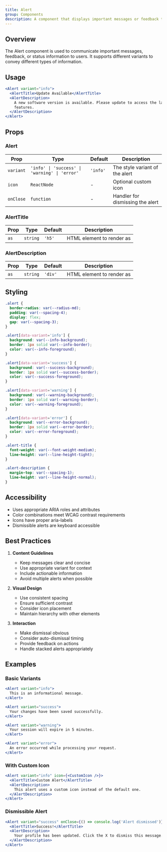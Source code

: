 ```yaml
---
title: Alert
group: Components
description: A component that displays important messages or feedback to users.
---
```



## Overview

The Alert component is used to communicate important messages, feedback, or status information to users. It supports different variants to convey different types of information.

## Usage

```jsx
<Alert variant="info">
  <AlertTitle>Update Available</AlertTitle>
  <AlertDescription>
    A new software version is available. Please update to access the latest
    features.
  </AlertDescription>
</Alert>
```

## Props

### Alert

| Prop      | Type                                          | Default  | Description                      |
| --------- | --------------------------------------------- | -------- | -------------------------------- |
| `variant` | `'info' \| 'success' \| 'warning' \| 'error'` | `'info'` | The style variant of the alert   |
| `icon`    | `ReactNode`                                   | -        | Optional custom icon             |
| `onClose` | `function`                                    | -        | Handler for dismissing the alert |

### AlertTitle

| Prop | Type     | Default | Description               |
| ---- | -------- | ------- | ------------------------- |
| `as` | `string` | `'h5'`  | HTML element to render as |

### AlertDescription

| Prop | Type     | Default | Description               |
| ---- | -------- | ------- | ------------------------- |
| `as` | `string` | `'div'` | HTML element to render as |

## Styling

```css
.alert {
  border-radius: var(--radius-md);
  padding: var(--spacing-4);
  display: flex;
  gap: var(--spacing-3);
}

.alert[data-variant='info'] {
  background: var(--info-background);
  border: 1px solid var(--info-border);
  color: var(--info-foreground);
}

.alert[data-variant='success'] {
  background: var(--success-background);
  border: 1px solid var(--success-border);
  color: var(--success-foreground);
}

.alert[data-variant='warning'] {
  background: var(--warning-background);
  border: 1px solid var(--warning-border);
  color: var(--warning-foreground);
}

.alert[data-variant='error'] {
  background: var(--error-background);
  border: 1px solid var(--error-border);
  color: var(--error-foreground);
}

.alert-title {
  font-weight: var(--font-weight-medium);
  line-height: var(--line-height-tight);
}

.alert-description {
  margin-top: var(--spacing-1);
  line-height: var(--line-height-normal);
}
```

## Accessibility

- Uses appropriate ARIA roles and attributes
- Color combinations meet WCAG contrast requirements
- Icons have proper aria-labels
- Dismissible alerts are keyboard accessible

## Best Practices

1. **Content Guidelines**

   - Keep messages clear and concise
   - Use appropriate variant for context
   - Include actionable information
   - Avoid multiple alerts when possible

2. **Visual Design**

   - Use consistent spacing
   - Ensure sufficient contrast
   - Consider icon placement
   - Maintain hierarchy with other elements

3. **Interaction**
   - Make dismissal obvious
   - Consider auto-dismissal timing
   - Provide feedback on actions
   - Handle stacked alerts appropriately

## Examples

### Basic Variants

```jsx
<Alert variant="info">
  This is an informational message.
</Alert>

<Alert variant="success">
  Your changes have been saved successfully.
</Alert>

<Alert variant="warning">
  Your session will expire in 5 minutes.
</Alert>

<Alert variant="error">
  An error occurred while processing your request.
</Alert>
```

### With Custom Icon

```jsx
<Alert variant="info" icon={<CustomIcon />}>
  <AlertTitle>Custom Alert</AlertTitle>
  <AlertDescription>
    This alert uses a custom icon instead of the default one.
  </AlertDescription>
</Alert>
```

### Dismissible Alert

```jsx
<Alert variant="success" onClose={() => console.log('Alert dismissed')}>
  <AlertTitle>Success!</AlertTitle>
  <AlertDescription>
    Your profile has been updated. Click the X to dismiss this message.
  </AlertDescription>
</Alert>
```
